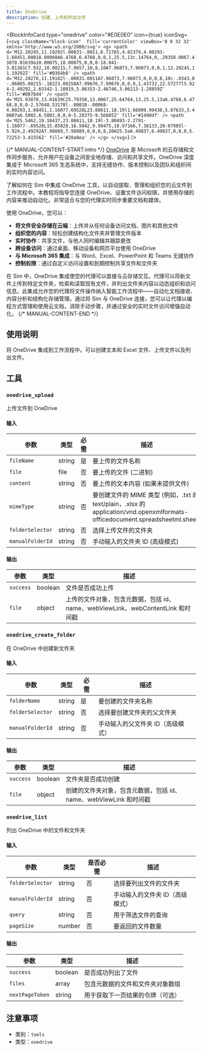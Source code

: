 ```yaml
---
title: OneDrive
description: 创建、上传和列出文件
---
```



<BlockInfoCard 
  type="onedrive"
  color="#E0E0E0"
  icon={true}
  iconSvg={`<svg className="block-icon"  fill='currentColor' viewBox='0 0 32 32' xmlns='http://www.w3.org/2000/svg'>
      <g>
        <path
          d='M12.20245,11.19292l.00031-.0011,6.71765,4.02379,4.00293-1.68451.00018.00068A6.4768,6.4768,0,0,1,25.5,13c.14764,0,.29358.0067.43878.01639a10.00075,10.00075,0,0,0-18.041-3.01381C7.932,10.00215,7.9657,10,8,10A7.96073,7.96073,0,0,1,12.20245,11.19292Z'
          fill='#0364b8'
        />
        <path
          d='M12.20276,11.19182l-.00031.0011A7.96073,7.96073,0,0,0,8,10c-.0343,0-.06805.00215-.10223.00258A7.99676,7.99676,0,0,0,1.43732,22.57277l5.924-2.49292,2.63342-1.10819,5.86353-2.46746,3.06213-1.28859Z'
          fill='#0078d4'
        />
        <path
          d='M25.93878,13.01639C25.79358,13.0067,25.64764,13,25.5,13a6.4768,6.4768,0,0,0-2.57648.53178l-.00018-.00068-4.00293,1.68451,1.16077.69528L23.88611,18.19l1.66009.99438,5.67633,3.40007a6.5002,6.5002,0,0,0-5.28375-9.56805Z'
          fill='#1490df'
        />
        <path
          d='M25.5462,19.18437,23.88611,18.19l-3.80493-2.2791-1.16077-.69528L15.85828,16.5042,9.99475,18.97166,7.36133,20.07985l-5.924,2.49292A7.98889,7.98889,0,0,0,8,26H25.5a6.49837,6.49837,0,0,0,5.72253-3.41556Z'
          fill='#28a8ea'
        />
      </g>
    </svg>`}
/>

{/* MANUAL-CONTENT-START:intro */}
[OneDrive](https://onedrive.live.com) 是 Microsoft 的云存储和文件同步服务，允许用户在设备之间安全地存储、访问和共享文件。OneDrive 深度集成于 Microsoft 365 生态系统中，支持无缝协作、版本控制以及团队和组织间的实时内容访问。

了解如何在 Sim 中集成 OneDrive 工具，以自动提取、管理和组织您的云文件到工作流程中。本教程将指导您连接 OneDrive、设置文件访问权限，并使用存储的内容来推动自动化。非常适合与您的代理实时同步重要文档和媒体。

使用 OneDrive，您可以：

- **将文件安全存储在云端**：上传并从任何设备访问文档、图片和其他文件
- **组织您的内容**：轻松创建结构化文件夹并管理文件版本
- **实时协作**：共享文件，与他人同时编辑并跟踪更改
- **跨设备访问**：通过桌面、移动设备和网页平台使用 OneDrive
- **与 Microsoft 365 集成**：与 Word、Excel、PowerPoint 和 Teams 无缝协作
- **控制权限**：通过自定义访问设置和到期控制共享文件和文件夹

在 Sim 中，OneDrive 集成使您的代理可以直接与云存储交互。代理可以将新文件上传到特定文件夹，检索和读取现有文件，并列出文件夹内容以动态组织和访问信息。此集成允许您的代理将文件操作纳入智能工作流程中——自动化文档接收、内容分析和结构化存储管理。通过将 Sim 与 OneDrive 连接，您可以让代理以编程方式管理和使用云文档，消除手动步骤，并通过安全的实时文件访问增强自动化。
{/* MANUAL-CONTENT-END */}

## 使用说明

将 OneDrive 集成到工作流程中。可以创建文本和 Excel 文件、上传文件以及列出文件。

## 工具

### `onedrive_upload`

上传文件到 OneDrive

#### 输入

| 参数 | 类型 | 必需 | 描述 |
| --------- | ---- | -------- | ----------- |
| `fileName` | string | 是 | 要上传的文件名称 |
| `file` | file | 否 | 要上传的文件 \(二进制\) |
| `content` | string | 否 | 要上传的文本内容 \(如果未提供文件\) |
| `mimeType` | string | 否 | 要创建文件的 MIME 类型 \(例如，.txt 的 text/plain，.xlsx 的 application/vnd.openxmlformats-officedocument.spreadsheetml.sheet\) |
| `folderSelector` | string | 否 | 选择上传文件的文件夹 |
| `manualFolderId` | string | 否 | 手动输入的文件夹 ID \(高级模式\) |

#### 输出

| 参数 | 类型 | 描述 |
| --------- | ---- | ----------- |
| `success` | boolean | 文件是否成功上传 |
| `file` | object | 上传的文件对象，包含元数据，包括 id、name、webViewLink、webContentLink 和时间戳 |

### `onedrive_create_folder`

在 OneDrive 中创建新文件夹

#### 输入

| 参数 | 类型 | 必需 | 描述 |
| --------- | ---- | -------- | ----------- |
| `folderName` | string | 是 | 要创建的文件夹名称 |
| `folderSelector` | string | 否 | 选择要创建文件夹的父文件夹 |
| `manualFolderId` | string | 否 | 手动输入的父文件夹 ID（高级模式） |

#### 输出

| 参数 | 类型 | 描述 |
| --------- | ---- | ----------- |
| `success` | boolean | 文件夹是否成功创建 |
| `file` | object | 创建的文件夹对象，包含元数据，包括 id、name、webViewLink 和时间戳 |

### `onedrive_list`

列出 OneDrive 中的文件和文件夹

#### 输入

| 参数 | 类型 | 是否必需 | 描述 |
| --------- | ---- | -------- | ----------- |
| `folderSelector` | string | 否 | 选择要列出文件的文件夹 |
| `manualFolderId` | string | 否 | 手动输入的文件夹 ID（高级模式） |
| `query` | string | 否 | 用于筛选文件的查询 |
| `pageSize` | number | 否 | 要返回的文件数量 |

#### 输出

| 参数 | 类型 | 描述 |
| --------- | ---- | ----------- |
| `success` | boolean | 是否成功列出了文件 |
| `files` | array | 包含元数据的文件和文件夹对象数组 |
| `nextPageToken` | string | 用于获取下一页结果的令牌（可选） |

## 注意事项

- 类别：`tools`
- 类型：`onedrive`
